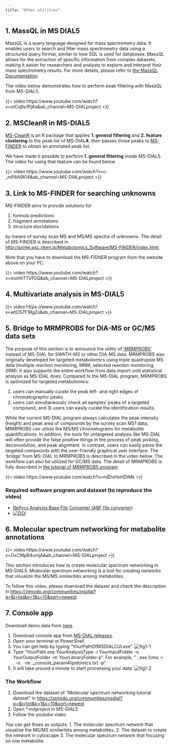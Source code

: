 ```yaml
---
title: "Other utilities"
---
```


## 1. MassQL in MS DIAL5

MassQL is a query language designed for mass spectrometry data.
It enables users to search and filter mass spectrometry data using a structured query format, similar to how SQL is used for databases.
MassQL allows for the extraction of specific information from complex datasets, making it easier for researchers and analysts to explore and interpret their mass spectrometry results.
For more details, please refer to [the MassQL Documentation](https://mwang87.github.io/MassQueryLanguage_Documentation/).

The video below demonstrates how to perform peak filtering with MassQL from MS-DIAL5.

{{< video https://www.youtube.com/watch?v=otCq9s1PjAs&ab_channel=MS-DIALproject >}}

## 2. MSCleanR in MS-DIAL5

[MS-CleanR](https://github.com/eMetaboHUB/MS-CleanR) is an R package that applies **1. general filtering** and **2. feature clustering** to the peak list of MS-DIAL**4**, then passes those peaks to [MS-FINDER](http://prime.psc.riken.jp/compms/msfinder/main.html) to obtain an annotated peak list.

We have made it possible to perform **1. general filtering** inside MS-DIAL5.
The video for using that feature can be found below.

{{< video https://www.youtube.com/watch?v=c-_mP8A9I04&ab_channel=MS-DIALproject >}}

## 3. Link to MS-FINDER for searching unknowns

MS-FINDER aims to provide solutions for

1. formula predictions
2. fragment annotations
3. structure elucidations

by means of survey scan MS and MS/MS spectra of unknowns.
The detail of MS-FINDER is described in [http://prime.psc.riken.jp/Metabolomics_Software/MS-FINDER/index.html](http://prime.psc.riken.jp/Metabolomics_Software/MS-FINDER/index.html).

:::{.callout-note}
Note that you have to download the MS-FIDNER program from the website above on your PC.
:::

{{< video https://www.youtube.com/watch?v=moHIiTTVfGQ&ab_channel=MS-DIALproject >}}

## 4. Multivariate analysis in MS-DIAL5

{{< video https://www.youtube.com/watch?v=wtOS7F1RgZs&ab_channel=MS-DIALproject >}}

## 5. Bridge to MRMPROBS for DIA-MS or GC/MS data sets

The purpose of this section is to announce the utility of [‘MRMPROBS’](http://prime.psc.riken.jp/Metabolomics_Software/MRMPROBS/index.html) instead of MS-DIAL for SWATH-MS or other DIA-MS data.
MRMPROBS was originally developed for targeted metabolomics using triple quadrupole MS data (multiple reaction monitoring, MRM; selected reaction monitoring, SRM).
It also supports the entire workflow from data import until statistical analysis as MS-DIAL does.
Compared to the MS-DIAL program, MRMPROBS is optimized for targeted metabolomics:

1.  users can manually curate the peak left- and right edges of chromatographic peaks
2.  users can simultaneously check all samples’ peaks of a targeted compound, and 3) users can easily curate the identification results.

While the current MS-DIAL program always calculates the peak intensity (height) and peak area of compounds by the survey scan MS1 data, MRMPROBS can utilize the MS/MS chromatograms for metabolite quantifications.
In addition, the tools for untargeted analysis like MS-DIAL will often provide the false positive things in the process of peak picking, deconvolution, and peak alignment.
In contrast, users can easily parse the targeted compounds with the user-friendly graphical user interface.
The ‘bridge’ from MS-DIAL to MRMPROBS is described in the video below.
The workflow can also be utilized for GC/MS data.
The detail of MRMPROBS is fully described in [the tutorial of MRMPROBS program](https://systemsomicslab.github.io/mtbinfo.github.io/MRMPROBS/tutorial
).

{{< video https://www.youtube.com/watch?v=ndDvHoHDIMk >}}

### Required software program and dataset (to reproduce the video)

- [Reifycs Analysis Base File Converter (ABF file converter)](https://www.reifycs.com/abfconverter/)
- [![DOI](https://zenodo.org/badge/DOI/10.5281/zenodo.10589122.svg)](https://doi.org/10.5281/zenodo.10589122)

## 6. Molecular spectrum networking for metabolite annotations

{{< video https://www.youtube.com/watch?v=OxCMpR4umjA&ab_channel=MS-DIALproject >}}

This section introduces how to create molecular spectrum networking in MS-DIAL5.
Molecular spectrum networking is a tool for creating networks that visualize the MS/MS similarities among metabolites.

To follow this video, please download the dataset and check the description in [https://zenodo.org/communities/msdial?q=&l=list&p=1&s=10&sort=newest](https://zenodo.org/communities/msdial?q=&l=list&p=1&s=10&sort=newest).

## 7. Console app
Download demo data from [here](https://zenodo.org/records/14263441/files/MSDIALCUI_demo_lcms_lipidomics.zip?download=1).

1. Download console app from [MS-DIAL releases](https://github.com/systemsomicslab/MsdialWorkbench/releases).
2. Open your terminal or PowerShell.
3. You can get help by typing "YourPathOfMSDIALCUI\MSDIALCUI.exe".
![fig1-1](images/MSDIALCUI/Console_help.png)
4. Type "YourPath\MSDIALCUI.exe YourAnalysisType -i YourInputFolder\ -o YourOutputFolder\ -m YourLibraryFolder\YourLibraryFile -p". For example, " .\bin\MSDIALCUI.exe lcms -i .\rawdata\ -o .\rawdata\ -m .\lib\msdial_console_param4lipidomics.txt -p"
5. It will take around a minute to start processing your data.
![fig1-2](images/MSDIALCUI/Console_example.png)

### The Workflow
1. Download the dataset of "Molecular spectrum networking tutorial dataset" in [https://zenodo.org/communities/msdial?q=&l=list&p=1&s=10&sort=newest](https://zenodo.org/communities/msdial?q=&l=list&p=1&s=10&sort=newest)
2. Open *.mdproject in MS-DIAL5
3. Follow the youtube video 

You can get thses as outputs:
1. The molecular spectrum network that visualize the  MS/MS similarities among metabolites.
2. The dataset to create the network in cytoscape
3. The molecular spectrum network that focusing on one metabolite.
